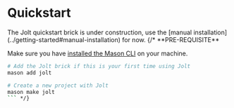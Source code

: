 

# Quickstart

<Callout emoji="🚧" type="warning">
The Jolt quickstart brick is under construction, use the [manual installation](../getting-started#manual-installation) for now.
</Callout>
{/* 
<Callout type="info">
**PRE-REQUISITE**

Make sure you have [installed the Mason CLI](https://docs.brickhub.dev/installing) on your machine.
</Callout>

``` sh filename="Terminal" {2,5}
# Add the Jolt brick if this is your first time using Jolt
mason add jolt

# Create a new project with Jolt
mason make jolt
``` */}